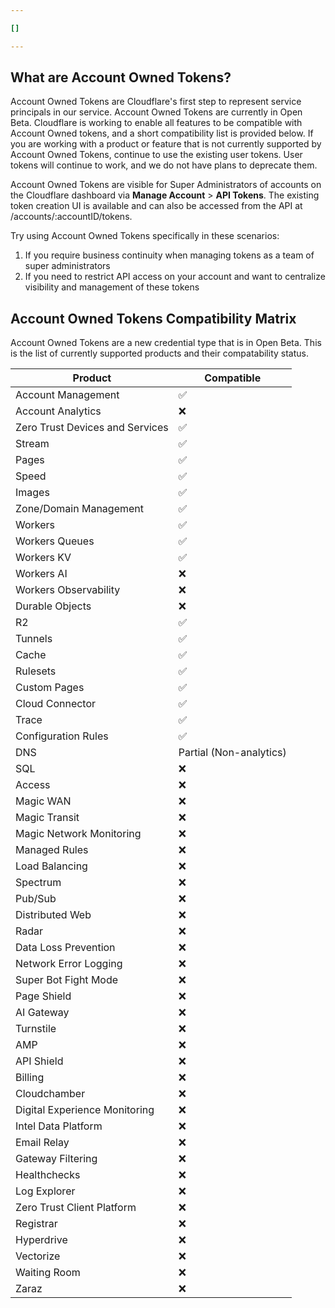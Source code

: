```yaml
---

[]

---
```


## What are Account Owned Tokens?

Account Owned Tokens are Cloudflare's first step to represent service principals in our service. Account Owned Tokens are currently in Open Beta.
Cloudflare is working to enable all features to be compatible with Account Owned tokens, and a short compatibility list is provided below.
If you are working with a product or feature that is not currently supported by Account Owned Tokens, continue to use the existing user tokens.
User tokens will continue to work, and we do not have plans to deprecate them.

Account Owned Tokens are visible for Super Administrators of accounts on the Cloudflare dashboard via **Manage Account** > **API Tokens**.
The existing token creation UI is available and can also be accessed from the API at /accounts/:accountID/tokens.

Try using Account Owned Tokens specifically in these scenarios:

1. If you require business continuity when managing tokens as a team of super administrators
2. If you need to restrict API access on your account and want to centralize visibility and management of these tokens

## Account Owned Tokens Compatibility Matrix

Account Owned Tokens are a new credential type that is in Open Beta. This is the list of currently supported products and their compatability status.

| Product                         | Compatible              |
| ------------------------------- | ----------------------- |
| Account Management              | ✅                     |
| Account Analytics               | ❌                     |
| Zero Trust Devices and Services | ✅                     |
| Stream                          | ✅                     |
| Pages                           | ✅                     |
| Speed                           | ✅                     |
| Images                          | ✅                     |
| Zone/Domain Management          | ✅                     |
| Workers                         | ✅                     |
| Workers Queues                  | ✅                     |
| Workers KV                      | ✅                     |
| Workers AI                      | ❌                     |
| Workers Observability           | ❌                     |
| Durable Objects                 | ❌                     |
| R2                              | ✅                     |
| Tunnels                         | ✅                     |
| Cache                           | ✅                     |
| Rulesets                        | ✅                     |
| Custom Pages                    | ✅                     |
| Cloud Connector                 | ✅                     |
| Trace                           | ✅                     |
| Configuration Rules             | ✅                     |
| DNS                             | Partial (Non-analytics) |
| SQL                             | ❌                      |
| Access                          | ❌                      |
| Magic WAN                       | ❌                      |
| Magic Transit                   | ❌                      |
| Magic Network Monitoring        | ❌                      |
| Managed Rules                   | ❌                      |
| Load Balancing                  | ❌                      |
| Spectrum                        | ❌                      |
| Pub/Sub                         | ❌                      |
| Distributed Web                 | ❌                      |
| Radar                           | ❌                      |
| Data Loss Prevention            | ❌                      |
| Network Error Logging           | ❌                      |
| Super Bot Fight Mode            | ❌                      |
| Page Shield                     | ❌                      |
| AI Gateway                      | ❌                      |
| Turnstile                       | ❌                      |
| AMP                             | ❌                      |
| API Shield                      | ❌                      |
| Billing                         | ❌                      |
| Cloudchamber                    | ❌                      |
| Digital Experience Monitoring   | ❌                      |
| Intel Data Platform             | ❌                      |
| Email Relay                     | ❌                      |
| Gateway Filtering               | ❌                      |
| Healthchecks                    | ❌                      |
| Log Explorer                    | ❌                      |
| Zero Trust Client Platform      | ❌                      |
| Registrar                       | ❌                      |
| Hyperdrive                      | ❌                      |
| Vectorize                       | ❌                      |
| Waiting Room                    | ❌                      |
| Zaraz                           | ❌                      |